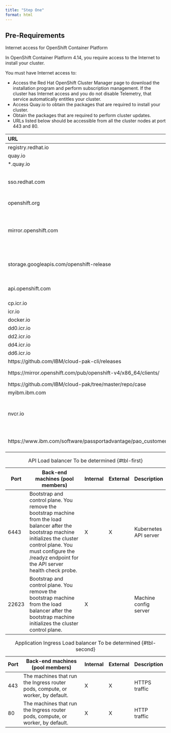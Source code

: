 ```yaml
---
title: "Step One"
format: html
---
```


## Pre-Requirements

Internet access for OpenShift Container Platform

In OpenShift Container Platform 4.14, you require access to the Internet to install your cluster.

You must have Internet access to:

* Access the Red Hat OpenShift Cluster Manager page to download the installation program and perform subscription management. If the cluster has Internet access and you do not disable Telemetry, that service automatically entitles your cluster.
* Access Quay.io to obtain the packages that are required to install your cluster.
* Obtain the packages that are required to perform cluster updates.
* URLs listed below should be accessible from all the cluster nodes at port 443 and 80.

| URL | Function |
|:--------------------|-------------------------------|
| registry.redhat.io | Provides core container images |
| quay.io | Provides core container images |
| *.quay.io | Provides core container images |
| sso.redhat.com | The https://console.redhat.com/openshift site uses authentication from sso.redhat.com |
| openshift.org | Provides Red Hat Enterprise Linux CoreOS (RHCOS) images |
| mirror.openshift.com | Required to access mirrored installation content and images. This site is also a source of release image signatures, although the Cluster Version Operator needs only a single functioning source.|
| storage.googleapis.com/openshift-release | A source of release image signatures, although the Cluster Version Operator needs only a single functioning source. |
| api.openshift.com | Required both for your cluster token and to check if updates are available for the cluster. |
| cp.icr.io | IBM Cloud Paks content |
| icr.io | IBM Cloud Paks content |
| docker.io | IBM Cloud Paks content |
| dd0.icr.io | IBM Cloud Paks content |
| dd2.icr.io | IBM Cloud Paks content |
| dd4.icr.io | IBM Cloud Paks content |
| dd6.icr.io| IBM Cloud Paks content |
| https://github.com/IBM/cloud-pak-cli/releases | Cloud Pak CLI |
| https://mirror.openshift.com/pub/openshift-v4/x86_64/clients/ | OpenShift oc, oc-mirror and podman CLI |
| https://github.com/IBM/cloud-pak/tree/master/repo/case | IBM Cloud Pak CASE files |
| myibm.ibm.com | IBM Registry API key access |
| nvcr.io | Required to provide containerized GPUaccelerated software for AI, machine learning, deep learning, and highperformance computing (HPC) workloads. |
| https://www.ibm.com/software/passportadvantage/pao_customer.html | Download software and order software, View Proof of Entitlement certificates. |



| Port | Back-end machines (pool members) | Internal | External | Description |
|------|-----------------------------------|-----------|----------|----------------|
| 6443 | Bootstrap and control plane. You remove the bootstrap machine from the load balancer after the bootstrap machine initializes the cluster control plane. You must configure the /readyz endpoint for the API server health check probe.| X | X | Kubernetes API server |
| 22623 | Bootstrap and control plane. You remove the bootstrap machine from the load balancer after the bootstrap machine initializes the cluster control plane. | X |  | Machine config server |

:API Load balancer To be determined {#tbl-first}

| Port | Back-end machines (pool members) | Internal | External | Description |
|------|-----------------------------------|-----------|----------|----------------|
| 443 | The machines that run the Ingress router pods, compute, or worker, by default. | X | X | HTTPS traffic |
| 80 | The machines that run the Ingress router pods, compute, or worker, by default. | X | X | HTTP traffic |

:Application Ingress Load balancer To be determined {#tbl-second}